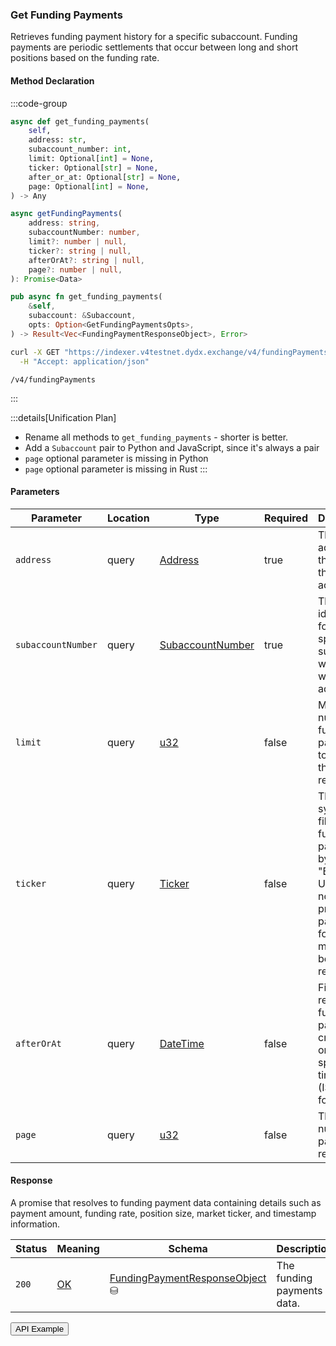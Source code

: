 
### Get Funding Payments

Retrieves funding payment history for a specific subaccount.
Funding payments are periodic settlements that occur between long and short positions based on the funding rate.

#### Method Declaration

:::code-group

```python [Python]
async def get_funding_payments(
    self,
    address: str,
    subaccount_number: int,
    limit: Optional[int] = None,
    ticker: Optional[str] = None,
    after_or_at: Optional[str] = None,
    page: Optional[int] = None,
) -> Any
```

```typescript [TypeScript]
async getFundingPayments(
    address: string,
    subaccountNumber: number,
    limit?: number | null,
    ticker?: string | null,
    afterOrAt?: string | null,
    page?: number | null,
): Promise<Data>
```

```rust [Rust]
pub async fn get_funding_payments(
    &self,
    subaccount: &Subaccount,
    opts: Option<GetFundingPaymentsOpts>,
) -> Result<Vec<FundingPaymentResponseObject>, Error>
```

```bash [cURL]
curl -X GET "https://indexer.v4testnet.dydx.exchange/v4/fundingPayments?address=dydx14zzueazeh0hj67cghhf9jypslcf9sh2n5k6art&subaccountNumber=0" \
  -H "Accept: application/json"
```

```url [API]
/v4/fundingPayments
```

:::

:::details[Unification Plan]
- Rename all methods to `get_funding_payments` - shorter is better.
- Add a `Subaccount` pair to Python and JavaScript, since it's always a pair
- `page` optional parameter is missing in Python
- `page` optional parameter is missing in Rust
:::

#### Parameters

| Parameter           | Location | Type               | Required   | Description                                                                                                      |
| ------------------- | -------- | ------------------ | ---------- | ---------------------------------------------------------------------------------------------------------------- |
| `address`           | query    | [Address]          | true       | The wallet address that owns the account.                                                                        |
| `subaccountNumber`  | query    | [SubaccountNumber] | true       | The identifier for the specific subaccount within the wallet address.                                            |
| `limit`             | query    | [u32]              | false      | Maximum number of funding payments to return in the response.                                                    |
| `ticker`            | query    | [Ticker]           | false      | The market symbol to filter funding payments by (e.g., "BTC-USD"). If not provided, payments for all markets will be returned. |
| `afterOrAt`         | query    | [DateTime]         | false      | Filters results to funding payments created at or after a specific timestamp (ISO 8601 format).                |
| `page`              | query    | [u32]              | false      | The page number for paginated results.                                                                           |

#### Response

A promise that resolves to funding payment data containing details such as payment amount, funding rate, position size, market ticker, and timestamp information.

| Status   | Meaning     | Schema                           | Description                    |
| -------- | ----------- | -------------------------------- | ------------------------------ |
| `200`    | [OK]        | [FundingPaymentResponseObject] ⛁ | The funding payments data.     |

<Button href="https://indexer.v4testnet.dydx.exchange/v4/fundingPayments?address=dydx14zzueazeh0hj67cghhf9jypslcf9sh2n5k6art&subaccountNumber=0">API Example</Button>

[Address]: /types/address
[SubaccountNumber]: /types/subaccount_number
[OK]: /types/ok
[u32]: /types/u32
[Ticker]: /types/ticker
[DateTime]: /types/date_time
[FundingPaymentResponseObject]: /types/funding_payment_response_object
